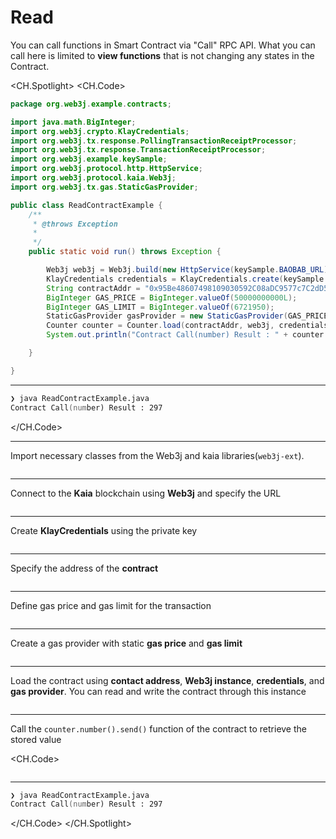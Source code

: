 # Read

You can call functions in Smart Contract via "Call" RPC API. What you can call here is limited to **view functions** that is not changing any states in the Contract.

<CH.Spotlight>
<CH.Code>

```java ReadContractExample.java
package org.web3j.example.contracts;

import java.math.BigInteger;
import org.web3j.crypto.KlayCredentials;
import org.web3j.tx.response.PollingTransactionReceiptProcessor;
import org.web3j.tx.response.TransactionReceiptProcessor;
import org.web3j.example.keySample;
import org.web3j.protocol.http.HttpService;
import org.web3j.protocol.kaia.Web3j;
import org.web3j.tx.gas.StaticGasProvider;

public class ReadContractExample {
    /**
     * @throws Exception
     *
     */
    public static void run() throws Exception {

        Web3j web3j = Web3j.build(new HttpService(keySample.BAOBAB_URL));
        KlayCredentials credentials = KlayCredentials.create(keySample.LEGACY_KEY_privkey);
        String contractAddr = "0x95Be48607498109030592C08aDC9577c7C2dD505";
        BigInteger GAS_PRICE = BigInteger.valueOf(50000000000L);
        BigInteger GAS_LIMIT = BigInteger.valueOf(6721950);
        StaticGasProvider gasProvider = new StaticGasProvider(GAS_PRICE, GAS_LIMIT);
        Counter counter = Counter.load(contractAddr, web3j, credentials.convertToCredentials(), gasProvider);
        System.out.println("Contract Call(number) Result : " + counter.number().send());

    }

}

```

---

```zsh output
❯ java ReadContractExample.java
Contract Call(number) Result : 297
```

</CH.Code>

---

Import necessary classes from the Web3j and kaia libraries(`web3j-ext`).

```java ReadContractExample.java focus=1:10

```

---

Connect to the **Kaia** blockchain using **Web3j** and specify the URL

```java ReadContractExample.java focus=19

```

---

Create **KlayCredentials** using the private key

```java ReadContractExample.java focus=20

```

---

Specify the address of the **contract**

```java ReadContractExample.java focus=21

```

---

Define gas price and gas limit for the transaction

```java ReadContractExample.java focus=22:23

```

---

Create a gas provider with static **gas price** and **gas limit**

```java ReadContractExample.java focus=24

```

---

Load the contract using **contact address**, **Web3j instance**, **credentials**, and **gas provider**. You can read and write the contract through this instance

```java ReadContractExample.java focus=25

```

---

Call the `counter.number().send()` function of the contract to retrieve the stored value

<CH.Code>
```java ReadContractExample.java focus=26

````


---

```zsh output
❯ java ReadContractExample.java
Contract Call(number) Result : 297
````

</CH.Code>
</CH.Spotlight>
